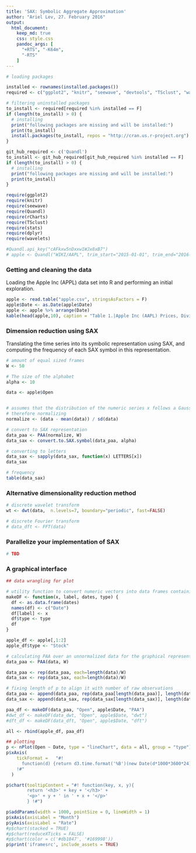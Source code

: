 ```yaml
---
title: 'SAX: Symbolic Aggregate Approximation'
author: "Ariel Lev, 27. February 2016"
output: 
  html_document:
    keep_md: true
    css: style.css
    pandoc_args: [
      "+RTS", "-K64m",
      "-RTS"
    ]    
---
```


```r

# loading packages

installed <- rownames(installed.packages())
required <- c("ggplot2", "knitr", "seewave", "devtools", "TSclust", "wavelets")

# filtering uninstalled packages
to_install <- required[required %in% installed == F]
if (length(to_install) > 0) {
  # installing
  print("following packages are missing and will be installed:")
  print(to_install)
  install.packages(to_install, repos = "http://cran.us.r-project.org")
}

git_hub_required <- c('Quandl')
to_install <- git_hub_required[git_hub_required %in% installed == F]
if (length(to_install) > 0) {
  # installing
  print("following packages are missing and will be installed:")
  print(to_install)
}

require(ggplot2)
require(knitr)
require(seewave)
require(Quandl)
require(rCharts)
require(TSclust)
require(stats)
require(dplyr)
require(wavelets)

#Quandl.api_key("cAFkxw5nDxxw1WJx8xB7")
# apple <- Quandl("WIKI/AAPL", trim_start="2015-01-01", trim_end="2016-01-01")  
```

### Getting and cleaning the data
Loading the Apple Inc (APPL) data set into R and performing an initial exploration.
```r
apple <- read.table("apple.csv", stringsAsFactors = F)
apple$Date <- as.Date(apple$Date)
apple <- apple %>% arrange(Date)
kable(head(apple,10), caption = "Table 1.|Apple Inc (AAPL) Prices, Dividends, Splits and Trading Volume 2015")
```

### Dimension reduction using SAX
Translating the time series into its symbolic representation using SAX, and computing the frequency of each SAX symbol in this representation.
```r

# amount of equal sized frames
W <- 50 

# The size of the alphabet
alpha <- 10

data <- apple$Open


# assumes that the distribution of the numeric series x follows a Gaussian distribution
# therefore normalizing
normalize <- (data - mean(data)) / sd(data)

# convert to SAX representation
data_paa <- PAA(normalize, W)
data_sax <- convert.to.SAX.symbol(data_paa, alpha)

# converting to letters
data_sax <- sapply(data_sax, function(x) LETTERS[x])
data_sax

# frequency
table(data_sax)
```

### Alternative dimensionality reduction method
```r
# discrete wavelet transform
wt <- dwt(data,  n.levels=7, boundary="periodic", fast=FALSE)

# discrete Fourier transform
# data_dft <- FFT(data)
```

### Parallelize your implementation of SAX
```r
# TBD 
```

### A graphical interface
```r

## data wrangling for plot

# utility function to convert numeric vectors into data frames containing original dates
makeDF <- function(x, label, dates, type) {
  df <- as.data.frame(dates)
  names(df) <- c("Date")  
  df[label] <- x
  df$type <- type
  df
}

apple_df <- apple[,1:2]
apple_df$type <- "Stock"

# calculating PAA over an unnormalized data for the graphical representation
data_paa <- PAA(data, W)

data_paa <- rep(data_paa, each=length(data)/W)
data_sax <- rep(data_sax, each=length(data)/W)

# fixing length of p to align it with number of raw observations
data_paa <- append(data_paa, rep(data_paa[length(data_paa)], length(data) - length(data_paa)))
data_sax <- append(data_sax, rep(data_sax[length(data_sax)], length(data) - length(data_sax)))

paa_df <- makeDF(data_paa, "Open", apple$Date, "PAA")
#dwt_df <- makeDF(data_dwt, "Open", apple$Date, "dwt")
#dft_df <- makeDF(data_dft, "Open", apple$Date, "dft")

all <- rbind(apple_df, paa_df)

## plotting
p <- nPlot(Open ~ Date, type = "lineChart", data = all, group = "type")
p$xAxis(
    tickFormat =   "#!
      function(d) {return d3.time.format('%B')(new Date(d*1000*3600*24));}
    !#"
  )

p$chart(tooltipContent = "#! function(key, x, y){
        return '<h3>' + key + '</h3>' + 
        '<p>' + y + ' in ' + x + '</p>'
        } !#")

p$addParams(width = 1000, pointSize = 0, lineWidth = 1)
p$xAxis(axisLabel = "Month")
p$yAxis(axisLabel = "Rate")
#p$chart(stacked = TRUE)
#p$chart(reduceXTicks = FALSE)
#p$chart(color = c('#db1847', '#169998'))
p$print('iframesrc', include_assets = TRUE)

```